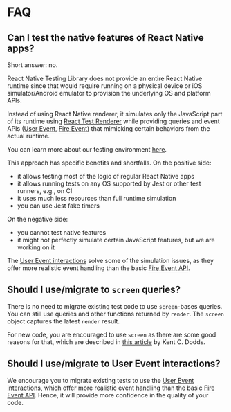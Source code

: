# FAQ

## Can I test the native features of React Native apps?

Short answer: no.

React Native Testing Library does not provide an entire React Native runtime since that would require running on a physical device
or iOS simulator/Android emulator to provision the underlying OS and platform APIs.

Instead of using React Native renderer, it simulates only the JavaScript part of its runtime
using [React Test Renderer](https://reactjs.org/docs/test-renderer.html) while providing queries
and event APIs ([User Event](api/events/user-event), [Fire Event](api/events/fire-event)) that mimicking certain behaviors from the actual runtime.

You can learn more about our testing environment [here](guide/advanced/testing-env).

This approach has specific benefits and shortfalls. On the positive side:

- it allows testing most of the logic of regular React Native apps
- it allows running tests on any OS supported by Jest or other test runners, e.g., on CI
- it uses much less resources than full runtime simulation
- you can use Jest fake timers

On the negative side:

- you cannot test native features
- it might not perfectly simulate certain JavaScript features, but we are working on it

The [User Event interactions](api/events/user-event) solve some of the simulation issues, as they offer more realistic event handling than the basic [Fire Event API](api/events/fire-event).

## Should I use/migrate to `screen` queries?

There is no need to migrate existing test code to use `screen`-bases queries. You can still use
queries and other functions returned by `render`. The `screen` object captures the latest `render` result.

For new code, you are encouraged to use `screen` as there are some good reasons for that, which are described in [this article](https://kentcdodds.com/blog/common-mistakes-with-react-testing-library#not-using-screen) by Kent C. Dodds.

## Should I use/migrate to User Event interactions?

We encourage you to migrate existing tests to use the [User Event interactions](api/events/user-event), which offer more realistic event handling than the basic [Fire Event API](api/events/fire-event). Hence, it will provide more confidence in the quality of your code.
